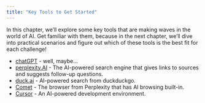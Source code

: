 ```yaml
---
title: "Key Tools to Get Started"
---
```


In this chapter, we'll explore some key tools that are making waves in the world of AI. Get familiar with them, because in the next chapter, we'll dive into practical scenarios and figure out which of these tools is the best fit for each challenge!

*   [chatGPT](https://chat.openai.com/) - well, maybe...
*   [perplexity.AI](https://www.perplexity.ai/) - The AI-powered search engine that gives links to sources and suggests follow-up questions.
*   [duck.ai](https://duck.ai) - AI-powered search from duckduckgo. 
*   [Comet](https://www.perplexity.ai/comet) - The browser from Perplexity that has AI browsing built-in.
*   [Cursor](https://cursor.sh/) - An AI-powered development environment.
